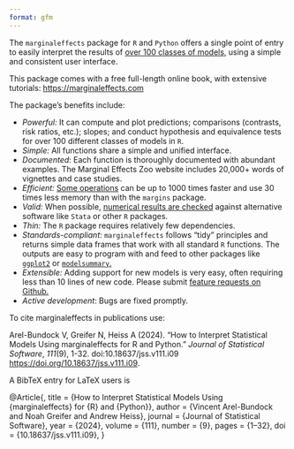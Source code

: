 ```yaml
---
format: gfm
---
```


The `marginaleffects` package for `R` and `Python` offers a single point of entry to easily interpret the results of [over 100 classes of models,](https://marginaleffects.com/vignettes/supported_models.html) using a simple and consistent user interface. 

This package comes with a free full-length online book, with extensive tutorials: [https://marginaleffects.com](https://marginaleffects.com) 

The package's benefits include:

- *Powerful:* It can compute and plot predictions; comparisons (contrasts, risk ratios, etc.); slopes; and conduct hypothesis and equivalence tests for over 100 different classes of models in `R`.
- *Simple:* All functions share a simple and unified interface.
- *Documented*: Each function is thoroughly documented with abundant examples. The Marginal Effects Zoo website includes 20,000+ words of vignettes and case studies.
- *Efficient:* [Some operations](https://marginaleffects.com/bonus/performance.html) can be up to 1000 times faster and use 30 times less memory than with the `margins` package.  
- *Valid:* When possible, [numerical results are checked](https://marginaleffects.com/bonus/supported_models.html) against alternative software like `Stata` or other `R` packages.
- *Thin:* The `R` package requires relatively few dependencies.
- *Standards-compliant:* `marginaleffects` follows "tidy" principles and returns simple data frames that work with all standard `R` functions. The outputs are easy to program with and feed to other packages like [`ggplot2`](https://marginaleffects.com/bonus/plot.html) or [`modelsummary`.](https://marginaleffects.com/bonus/tables.html)
- *Extensible:* Adding support for new models is very easy, often requiring less than 10 lines of new code. Please submit [feature requests on Github.](https://github.com/vincentarelbundock/marginaleffects/issues)
- *Active development*: Bugs are fixed promptly.

To cite marginaleffects in publications use:

  Arel-Bundock V, Greifer N, Heiss A (2024). “How to Interpret
  Statistical Models Using marginaleffects for R and Python.” _Journal
  of Statistical Software_, *111*(9), 1-32. doi:10.18637/jss.v111.i09
  <https://doi.org/10.18637/jss.v111.i09>.

A BibTeX entry for LaTeX users is

  @Article{,
    title = {How to Interpret Statistical Models Using {marginaleffects} for {R} and {Python}},
    author = {Vincent Arel-Bundock and Noah Greifer and Andrew Heiss},
    journal = {Journal of Statistical Software},
    year = {2024},
    volume = {111},
    number = {9},
    pages = {1--32},
    doi = {10.18637/jss.v111.i09},
  }
